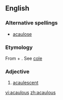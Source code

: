 ==English==

===Alternative spellings===
* [[acaulose]]

===Etymology===
From {{term|a-||not|lang=en}} + {{etyl|la|en}} {{term|caulis||stalk|lang=la}}. See [[cole]]

===Adjective===
{{en-adj|-}}

# {{botany}} [[acaulescent]]

[[vi:acaulous]]
[[zh:acaulous]]